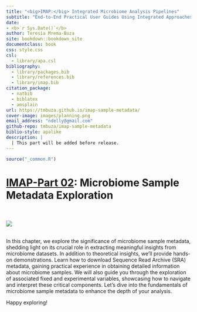 ```yaml
--- 
title: "<big>IMAP:</big> Integrated Microbiome Analysis Pipelines"
subtitle: "End-to-End Practical User Guides Using Integrated Approaches"
date:
- <b>`r Sys.Date()`</b>
author: Teresia Mrema-Buza
site: bookdown::bookdown_site
documentclass: book
css: style.css
csl: 
  - library/apa.csl
bibliography:
  - library/packages.bib
  - library/references.bib
  - library/imap.bib
citation_package:
  - natbib
  - biblatex
  - amsplain
url: https://tmbuza.github.io/imap-sample-metadata/
cover-image: images/planning.png
email_address: "ndelly@gmail.com"
github-repo: tmbuza/imap-sample-metadata
biblio-style: apalike
description: |
  | This part will be added before release.
---
```


```r
source("_common.R")
```

<!-- # Google fonts -->
<link rel="preconnect" href="https://fonts.googleapis.com">
<link rel="preconnect" href="https://fonts.gstatic.com" crossorigin>
<link href="https://fonts.googleapis.com/css2?family=Anton" rel="stylesheet">
<link href="https://fonts.googleapis.com/css2?family=Roboto:wght@100;300;400;500;700,900&display=swap" rel="stylesheet">
<link href="https://fonts.googleapis.com/css2?family=Oswald:wght@300;400;700&display=swap" rel="stylesheet">
<link href="https://fonts.googleapis.com/css2?family=Merriweather:wght@300;400;700&display=swap" rel="stylesheet">
<link href="https://fonts.googleapis.com/css2?family=Montserrat:wght@100;200;300;400;700&display=swap" rel="stylesheet">

<!-- # CSS -->
<link rel="stylesheet" href="https://cdnjs.cloudflare.com/ajax/libs/font-awesome/5.15.3/css/all.min.css">
<link rel="stylesheet" href="https://cdnjs.cloudflare.com/ajax/libs/animate.css/4.1.1/animate.min.css">


# <u>IMAP-Part 02</u>: Microbiome Sample Metadata Exploration</big> {-#metadata-exploration}

<br>
<br>
![](images/metadata.png)
<br>
<br>

In this chapter, we explore the significance of microbiome sample metadata, shedding light on its crucial role in extracting meaningful insights from microbiome datasets. In addition to theoretical insights, we'll provide hands-on demonstrations. Learn how to download Sequence Read Archive (SRA) metadata, gaining practical experience in obtaining detailed information about microbiome samples. We will also guide you through the exploration of associated fixed and experimental variables, showcasing how to navigate and interpret these critical components. Let's dive into the fundamentals of microbiome sample metadata to enhance the depth of your analysis.

Happy exploring!